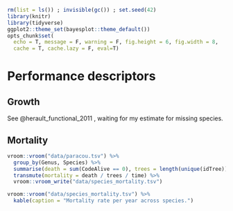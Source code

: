 ```r
rm(list = ls()) ; invisible(gc()) ; set.seed(42)
library(knitr)
library(tidyverse)
ggplot2::theme_set(bayesplot::theme_default())
opts_chunk$set(
  echo = T, message = F, warning = F, fig.height = 6, fig.width = 8,
  cache = T, cache.lazy = F, eval=T)
```


# Performance descriptors

## Growth

See @herault_functional_2011 , waiting for my estimate for missing species.

## Mortality

```r
vroom::vroom("data/paracou.tsv") %>% 
  group_by(Genus, Species) %>% 
  summarise(death = sum(CodeAlive == 0), trees = length(unique(idTree)), time = max(CensusYear) - min(CensusYear)) %>% 
  transmute(mortality = death / trees / time) %>% 
  vroom::vroom_write("data/species_mortality.tsv")
```

```r
vroom::vroom("data/species_mortality.tsv") %>% 
  kable(caption = "Mortality rate per year across species.") 
```
